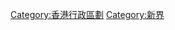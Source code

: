 {{commonscat|Islands District}}
{{catmore}}
[[Category:香港行政區劃|Category:香港行政區劃]]
[[Category:新界|Category:新界]]